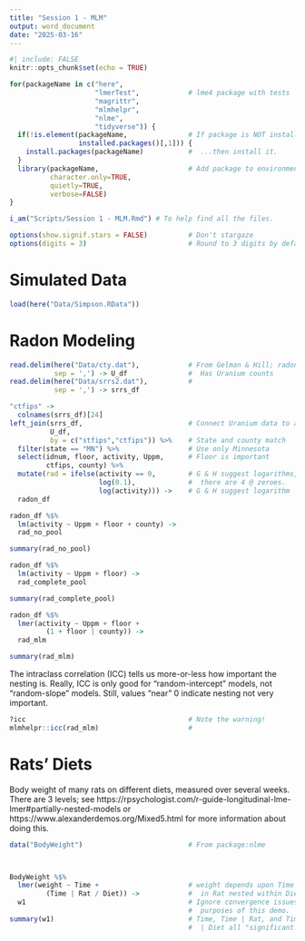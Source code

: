 ```yaml
---
title: "Session 1 - MLM"
output: word_document
date: "2025-03-16"
---
```


```r
#| include: FALSE
knitr::opts_chunk$set(echo = TRUE)

for(packageName in c("here",
                     "lmerTest",            # lme4 package with tests
                     "magrittr",
                     "mlmhelpr",
                     "nlme",
                     "tidyverse")) {
  if(!is.element(packageName,               # If package is NOT installed...
                 installed.packages()[,1])) {
    install.packages(packageName)           #  ...then install it.
  }
  library(packageName,                      # Add package to environment
          character.only=TRUE,
          quietly=TRUE,
          verbose=FALSE)
}

i_am("Scripts/Session 1 - MLM.Rmd") # To help find all the files.

options(show.signif.stars = FALSE)          # Don't stargaze
options(digits = 3)                         # Round to 3 digits by default
```

# Simulated Data
```r
load(here("Data/Simpson.RData"))
```


# Radon Modeling

```r
read.delim(here("Data/cty.dat"),            # From Gelman & Hill; radon data.
           sep = ',') -> U_df               #  Has Uranium counts
read.delim(here("Data/srrs2.dat"),          # 
           sep = ',') -> srrs_df

```

```r
"ctfips" -> 
  colnames(srrs_df)[24]
left_join(srrs_df,                          # Connect Uranium data to activity
          U_df,
          by = c("stfips","ctfips")) %>%    # State and county match
  filter(state == "MN") %>%                 # Use only Minnesota
  select(idnum, floor, activity, Uppm,      # Floor is important
         ctfips, county) %>%
  mutate(rad = ifelse(activity == 0,        # G & H suggest logarithms, but
                      log(0.1),             #  there are 4 @ zeroes.
                      log(activity))) ->    # G & H suggest logarithm
  radon_df

```

```r
radon_df %$%
  lm(activity ~ Uppm + floor + county) ->
  rad_no_pool

summary(rad_no_pool)
```

```r
radon_df %$%
  lm(activity ~ Uppm + floor) ->
  rad_complete_pool

summary(rad_complete_pool)
```

```r
radon_df %$%
  lmer(activity ~ Uppm + floor +
         (1 + floor | county)) ->
  rad_mlm

summary(rad_mlm)
```

The intraclass correlation (ICC) tells us more-or-less how important the nesting is. Really, ICC is only good for "random-intercept" models, not "random-slope" models. Still, values "near" 0 indicate nesting not very important.
```r
?icc                                        # Note the warning!
mlmhelpr::icc(rad_mlm)                      #

```


# Rats' Diets

Body weight of many rats on different diets, measured over several weeks. There are 3 levels; see https://rpsychologist.com/r-guide-longitudinal-lme-lmer#partially-nested-models or https://www.alexanderdemos.org/Mixed5.html for more information about doing this.

```r
data("BodyWeight")                          # From package:nlme



BodyWeight %$%
  lmer(weight ~ Time +                      # weight depends upon Time nested
         (Time | Rat / Diet)) ->            #  in Rat nested within Diet
  w1                                        # Ignore convergence issues for
                                            #  purposes of this demo.
summary(w1)                                 # Time, Time | Rat, and Time | Rat
                                            #  | Diet all "significant."
```

